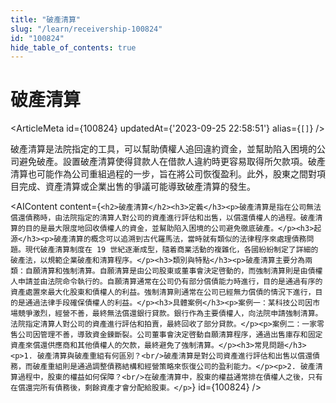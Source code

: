 ```yaml
---
title: "破產清算"
slug: "/learn/receivership-100824"
id: "100824"
hide_table_of_contents: true
---
```



# 破產清算

<ArticleMeta id={100824} updatedAt={'2023-09-25 22:58:51'} alias={`[]`} />
<div className='border-solid border-b border-t-0 my-4 border-[var(--ifm-color-gray-300)]' />

破產清算是法院指定的工具，可以幫助債權人追回違約資金，並幫助陷入困境的公司避免破產。設置破產清算使得貸款人在借款人違約時更容易取得所欠款項。破產清算也可能作為公司重組過程的一步，旨在將公司恢復盈利。此外，股東之間對項目完成、資產清算或企業出售的爭議可能導致破產清算的發生。

<AIContent content={`<h2>破產清算</h2><h3>定義</h3><p>破產清算是指在公司無法償還債務時，由法院指定的清算人對公司的資產進行評估和出售，以償還債權人的過程。破產清算的目的是最大限度地回收債權人的資金，並幫助陷入困境的公司避免徹底破產。</p><h3>起源</h3><p>破產清算的概念可以追溯到古代羅馬法，當時就有類似的法律程序來處理債務問題。現代破產清算制度在 19 世紀逐漸成型，隨着商業活動的複雜化，各國紛紛制定了詳細的破產法，以規範企業破產和清算程序。</p><h3>類別與特點</h3><p>破產清算主要分為兩類：自願清算和強制清算。自願清算是由公司股東或董事會決定啓動的，而強制清算則是由債權人申請並由法院命令執行的。自願清算通常在公司仍有部分償債能力時進行，目的是通過有序的資產處置來最大化股東和債權人的利益。強制清算則通常在公司已經無力償債的情況下進行，目的是通過法律手段確保債權人的利益。</p><h3>具體案例</h3><p>案例一：某科技公司因市場競爭激烈，經營不善，最終無法償還銀行貸款。銀行作為主要債權人，向法院申請強制清算。法院指定清算人對公司的資產進行評估和拍賣，最終回收了部分貸款。</p><p>案例二：一家零售公司因管理不善，導致資金鍊斷裂。公司董事會決定啓動自願清算程序，通過出售庫存和固定資產來償還供應商和其他債權人的欠款，最終避免了強制清算。</p><h3>常見問題</h3><p>1. 破產清算與破產重組有何區別？<br/>破產清算是對公司資產進行評估和出售以償還債務，而破產重組則是通過調整債務結構和經營策略來恢復公司的盈利能力。</p><p>2. 破產清算過程中，股東的權益如何保障？<br/>在破產清算中，股東的權益通常排在債權人之後，只有在償還完所有債務後，剩餘資產才會分配給股東。</p>`} id={100824} />
